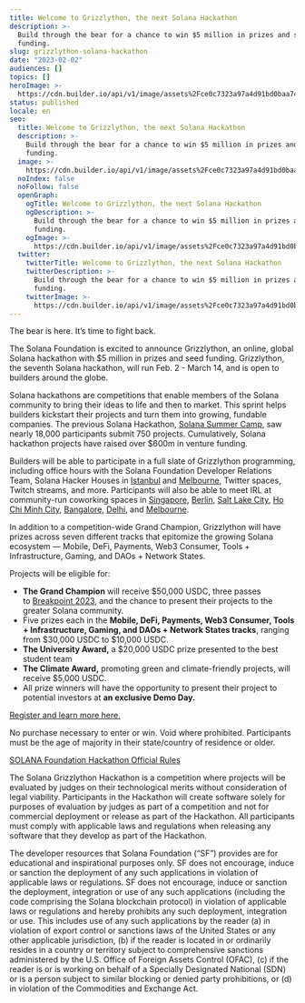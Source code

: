 ```yaml
---
title: Welcome to Grizzlython, the next Solana Hackathon
description: >-
  Build through the bear for a chance to win $5 million in prizes and seed
  funding.
slug: grizzlython-solana-hackathon
date: "2023-02-02"
audiences: []
topics: []
heroImage: >-
  https://cdn.builder.io/api/v1/image/assets%2Fce0c7323a97a4d91bd0baa7490ec9139%2F53f1567ce205422fbf69d02133dbe3c4?format=webp
status: published
locale: en
seo:
  title: Welcome to Grizzlython, the next Solana Hackathon
  description: >-
    Build through the bear for a chance to win $5 million in prizes and seed
    funding.
  image: >-
    https://cdn.builder.io/api/v1/image/assets%2Fce0c7323a97a4d91bd0baa7490ec9139%2F53f1567ce205422fbf69d02133dbe3c4?format=webp
  noIndex: false
  noFollow: false
  openGraph:
    ogTitle: Welcome to Grizzlython, the next Solana Hackathon
    ogDescription: >-
      Build through the bear for a chance to win $5 million in prizes and seed
      funding.
    ogImage: >-
      https://cdn.builder.io/api/v1/image/assets%2Fce0c7323a97a4d91bd0baa7490ec9139%2F53f1567ce205422fbf69d02133dbe3c4?format=webp
  twitter:
    twitterTitle: Welcome to Grizzlython, the next Solana Hackathon
    twitterDescription: >-
      Build through the bear for a chance to win $5 million in prizes and seed
      funding.
    twitterImage: >-
      https://cdn.builder.io/api/v1/image/assets%2Fce0c7323a97a4d91bd0baa7490ec9139%2F53f1567ce205422fbf69d02133dbe3c4?format=webp
---
```


The bear is here. It’s time to fight back.

The Solana Foundation is excited to announce Grizzlython, an online, global Solana hackathon with $5 million in prizes and seed funding. Grizzlython, the seventh Solana hackathon, will run Feb. 2 - March 14, and is open to builders around the globe.

<YouTube videoId="gjVwjISLPZo" />

Solana hackathons are competitions that enable members of the Solana community to bring their ideas to life and then to market. This sprint helps builders kickstart their projects and turn them into growing, fundable companies. The previous Solana Hackathon, [Solana Summer Camp](https://solana.com/summercamp?ref=solana.ghost.io), saw nearly 18,000 participants submit 750 projects. Cumulatively, Solana hackathon projects have raised over $600m in venture funding.

Builders will be able to participate in a full slate of Grizzlython programming, including office hours with the Solana Foundation Developer Relations Team, Solana Hacker Houses in [Istanbul](https://solana.com/events/istanbulhh?ref=solana.ghost.io) and [Melbourne](https://solana.com/events/melbournehh?ref=solana.ghost.io), Twitter spaces, Twitch streams, and more. Participants will also be able to meet IRL at community-run coworking spaces in [Singapore](https://lu.ma/SolanaXMetacamp?ref=solana.ghost.io), [Berlin](https://lu.ma/build-station-berlin?ref=solana.ghost.io), [Salt Lake City](https://qkcnv8w3wdg.typeform.com/to/mzeNTFkk?ref=solana.ghost.io), [Ho Chi Minh City](https://vn.superteam.fun/build-station?ref=solana.ghost.io), [Bangalore](https://superteam.fun/solana-buildstation-india?ref=solana.ghost.io), [Delhi](https://superteam.fun/solana-buildstation-india?ref=solana.ghost.io), and [Melbourne](https://www.driftmesummercamp.com/?ref=solana.ghost.io).

In addition to a competition-wide Grand Champion, Grizzlython will have prizes across seven different tracks that epitomize the growing Solana ecosystem — Mobile, DeFi, Payments, Web3 Consumer, Tools + Infrastructure, Gaming, and DAOs + Network States.

Projects will be eligible for:

- **The Grand Champion** will receive $50,000 USDC, three passes to [Breakpoint 2023](https://solana.com/breakpoint?ref=solana.ghost.io), and the chance to present their projects to the greater Solana community.
- Five prizes each in the **Mobile, DeFi, Payments, Web3 Consumer, Tools + Infrastructure, Gaming, and DAOs + Network States tracks**, ranging from $30,000 USDC to $10,000 USDC.
- **The University Award,** a $20,000 USDC prize presented to the best student team
- **The Climate Award,** promoting green and climate-friendly projects, will receive $5,000 USDC.
- All prize winners will have the opportunity to present their project to potential investors at **an exclusive Demo Day.**

[Register and learn more here.](https://solana.com/grizzlython?ref=solana.ghost.io)

No purchase necessary to enter or win. Void where prohibited. Participants must be the age of majority in their state/country of residence or older.

[SOLANA Foundation Hackathon Official Rules](https://solana.com/hackathon-grizzlython-official-rules-2023.pdf?ref=solana.ghost.io)

The Solana Grizzlython Hackathon is a competition where projects will be evaluated by judges on their technological merits without consideration of legal viability. Participants in the Hackathon will create software solely for purposes of evaluation by judges as part of a competition and not for commercial deployment or release as part of the Hackathon. All participants must comply with applicable laws and regulations when releasing any software that they develop as part of the Hackathon.

The developer resources that Solana Foundation (“SF”) provides are for educational and inspirational purposes only. SF does not encourage, induce or sanction the deployment of any such applications in violation of applicable laws or regulations. SF does not encourage, induce or sanction the deployment, integration or use of any such applications (including the code comprising the Solana blockchain protocol) in violation of applicable laws or regulations and hereby prohibits any such deployment, integration or use. This includes use of any such applications by the reader (a) in violation of export control or sanctions laws of the United States or any other applicable jurisdiction, (b) if the reader is located in or ordinarily resides in a country or territory subject to comprehensive sanctions administered by the U.S. Office of Foreign Assets Control (OFAC), (c) if the reader is or is working on behalf of a Specially Designated National (SDN) or is a person subject to similar blocking or denied party prohibitions, or (d) in violation of the Commodities and Exchange Act.
